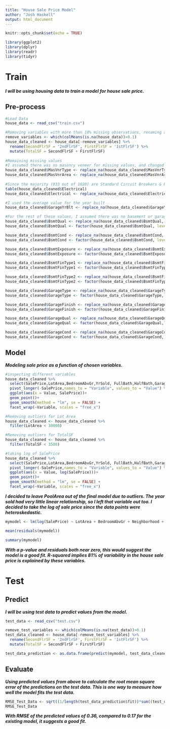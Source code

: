 ```yaml
---
title: "House Sale Price Model"
author: "Josh Haskell"
output: html_document
---
```


```r
knitr::opts_chunk$set(echo = TRUE)

library(ggplot2)
library(dplyr)
library(readr)
library(tidyr)
```

# Train

***I will be using housing data to train a model for house sale price.***

## Pre-process
    
```r
#Load Data
house_data <- read_csv("train.csv")

#Removing variables with more than 10% missing observations, renaming and mutating variables
remove_variables <- which(colMeans(is.na(house_data))>0.1)
house_data_cleaned <- house_data[-remove_variables] %>% 
  rename(SecondFlrSF = '2ndFlrSF', FirstFlrSF = '1stFlrSF') %>% 
  mutate(TotalSF = SecondFlrSF + FirstFlrSF)
  
#Remaining missing values
#I assumed there was no masonry veneer for missing values, and changed values to None
house_data_cleaned$MasVnrType <- replace_na(house_data_cleaned$MasVnrType,  "None")
house_data_cleaned$MasVnrArea <- replace_na(house_data_cleaned$MasVnrArea,  "0")
  
#Since the majority (933 out of 1020) are Standard Circuit Breakers & Romex (SBrkr), I replaced any NAs to this value 
table(house_data_cleaned$Electrical)
house_data_cleaned$Electrical <- replace_na(house_data_cleaned$Electrical, "SBrkr")

#I used the average value for the year built
house_data_cleaned$GarageYrBlt <- replace_na(house_data_cleaned$GarageYrBlt, round(mean(house_data_cleaned$GarageYrBlt,na.rm = TRUE), digits = 0))

#For the rest of these values, I assumed there was no basement or garage, so I changed the value to None
house_data_cleaned$BsmtQual <- replace_na(house_data_cleaned$BsmtQual, "None")
house_data_cleaned$BsmtQual <- factor(house_data_cleaned$BsmtQual, levels = c("Ex","Gd","TA","Fa","Po","None"))

house_data_cleaned$BsmtCond <- replace_na(house_data_cleaned$BsmtCond, "None")
house_data_cleaned$BsmtCond <- factor(house_data_cleaned$BsmtCond, levels = c("Ex","Gd","TA","Fa","Po","None"))

house_data_cleaned$BsmtExposure <- replace_na(house_data_cleaned$BsmtExposure, "None")
house_data_cleaned$BsmtExposure <- factor(house_data_cleaned$BsmtExposure,levels = c("Gd","Av","Mn","No","None"))

house_data_cleaned$BsmtFinType1 <- replace_na(house_data_cleaned$BsmtFinType1, "None") 
house_data_cleaned$BsmtFinType1 <- factor(house_data_cleaned$BsmtFinType1,levels = c("GLQ","ALQ","BLQ","Rec","LwQ","Unf","None"))

house_data_cleaned$BsmtFinType2 <- replace_na(house_data_cleaned$BsmtFinType2, "None")
house_data_cleaned$BsmtFinType2 <- factor(house_data_cleaned$BsmtFinType2, levels = c("GLQ","ALQ","BLQ","Rec","LwQ","Unf","None"))

house_data_cleaned$GarageType <- replace_na(house_data_cleaned$GarageType, "None")
house_data_cleaned$GarageType <- factor(house_data_cleaned$GarageType,levels = c("2Types","Attchd","Basment","BuiltIn","CarPort","Detchd","None"))

house_data_cleaned$GarageFinish <- replace_na(house_data_cleaned$GarageFinish, "None")
house_data_cleaned$GarageFinish <- factor(house_data_cleaned$GarageFinish,levels = c("Fin","RFn","Unf","None"))

house_data_cleaned$GarageQual <- replace_na(house_data_cleaned$GarageQual, "None")
house_data_cleaned$GarageQual <- factor(house_data_cleaned$GarageQual,levels = c("Ex","Gd","TA","Fa","Po","None"))

house_data_cleaned$GarageCond <- replace_na(house_data_cleaned$GarageCond, "None")
house_data_cleaned$GarageCond <- factor(house_data_cleaned$GarageCond, levels = c("Ex","Gd","TA","Fa","Po","None"))
```

## Model

***Modeling sale price as a function of chosen variables.***

```r
#inspecting different variables
house_data_cleaned %>% 
  select(SalePrice,LotArea,BedroomAbvGr,YrSold, FullBath,HalfBath,GarageCars,TotalSF, PoolArea) %>% 
  pivot_longer(-SalePrice,names_to = "Variable", values_to = "Value") %>% 
  ggplot(aes(x = Value, SalePrice))+
  geom_point()+
  geom_smooth(method = "lm", se = FALSE) + 
  facet_wrap(~Variable, scales = "free_x")

#Removing outliers for Lot Area
house_data_cleaned <- house_data_cleaned %>% 
  filter(LotArea < 30000)

#Removing outliers for TotalSF
house_data_cleaned <- house_data_cleaned %>% 
  filter(TotalSF < 3500) 
```
```r
#taking log of SalePrice
house_data_cleaned %>% 
  select(SalePrice,LotArea,BedroomAbvGr,YrSold, FullBath,HalfBath,GarageCars,TotalSF, PoolArea) %>% 
  pivot_longer(-SalePrice,names_to = "Variable", values_to = "Value") %>% 
  ggplot(aes(x = Value, log(SalePrice)))+
  geom_point()+
  geom_smooth(method = "lm", se = FALSE) + 
  facet_wrap(~Variable, scales = "free_x")
```

***I decided to leave PoolArea out of the final model due to outliers. The year sold had very little linear relationship, so I left that variable out too. I decided to take the log of sale price since the data points were heteroskedastic.***


```r
mymodel <- lm(log(SalePrice) ~ LotArea + BedroomAbvGr + Neighborhood + FullBath + HalfBath + GarageCars + TotalSF, data = house_data_cleaned)

mean(residuals(mymodel))

summary(mymodel)
```
***With a p-value and residuals both near zero, this would suggest the model is a good fit. R-squared implies 81% of variability in the house sale price is explained by these variables.***

# Test

## Predict

***I will be using test data to predict values from the model.***

```r
test_data <- read_csv("test.csv")

remove_test_variables <- which(colMeans(is.na(test_data))>0.1)
test_data_cleaned <- house_data[-remove_test_variables] %>% 
  rename(SecondFlrSF = '2ndFlrSF', FirstFlrSF = '1stFlrSF') %>% 
  mutate(TotalSF = SecondFlrSF + FirstFlrSF)

test_data_prediction <- as.data.frame(predict(mymodel, test_data_cleaned, interval = "prediction"))
```

## Evaluate

***Using predicted values from above to calculate the root mean square error of the predictions on the test data. This is one way to measure how well the model fits the test data.***

```r
RMSE_Test_Data <- sqrt((1/length(test_data_prediction$fit))*sum((test_data_prediction$fit - mean(test_data_prediction$fit))^2))
RMSE_Test_Data
```
***With RMSE of the predicted values of 0.36, compared to 0.17 for the existing model, it suggests a good fit.***